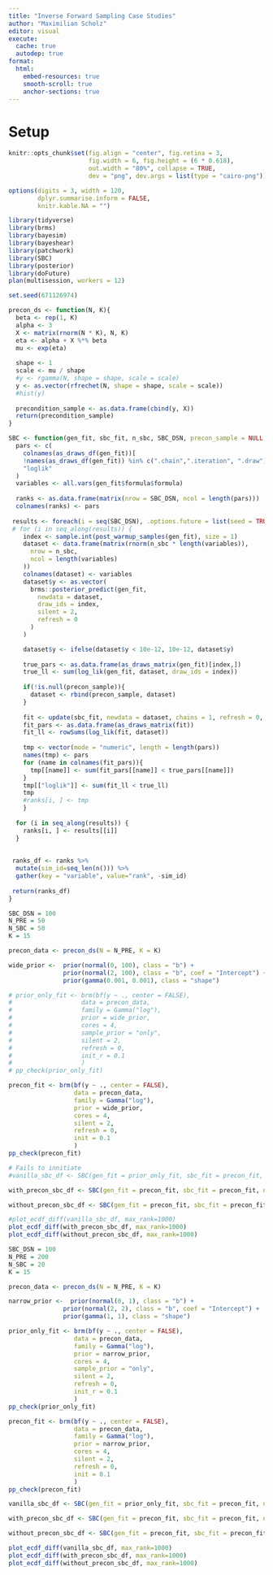 ```yaml
---
title: "Inverse Forward Sampling Case Studies"
author: "Maximilian Scholz"
editor: visual
execute: 
  cache: true
  autodep: true
format:
  html:
    embed-resources: true
    smooth-scroll: true
    anchor-sections: true
---
```


# Setup

```r
knitr::opts_chunk$set(fig.align = "center", fig.retina = 3,
                      fig.width = 6, fig.height = (6 * 0.618),
                      out.width = "80%", collapse = TRUE,
                      dev = "png", dev.args = list(type = "cairo-png"))

options(digits = 3, width = 120,
        dplyr.summarise.inform = FALSE,
        knitr.kable.NA = "")
```

```r
library(tidyverse)
library(brms)
library(bayesim)
library(bayeshear)
library(patchwork)
library(SBC)
library(posterior)
library(doFuture)
plan(multisession, workers = 12)

set.seed(671126974)

```

```r
precon_ds <- function(N, K){
  beta <- rep(1, K)
  alpha <- 3
  X <- matrix(rnorm(N * K), N, K)
  eta <- alpha + X %*% beta
  mu <- exp(eta)
  
  shape <- 1
  scale <- mu / shape
  #y <- rgamma(N, shape = shape, scale = scale)
  y <- as.vector(rfrechet(N, shape = shape, scale = scale))
  #hist(y)
  
  precondition_sample <- as.data.frame(cbind(y, X))
  return(precondition_sample)
}

```

```r
SBC <- function(gen_fit, sbc_fit, n_sbc, SBC_DSN, precon_sample = NULL, ...){
  pars <- c(
    colnames(as_draws_df(gen_fit))[
    !names(as_draws_df(gen_fit)) %in% c(".chain",".iteration", ".draw")],
    "loglik"
  )
  variables <- all.vars(gen_fit$formula$formula)
  
  ranks <- as.data.frame(matrix(nrow = SBC_DSN, ncol = length(pars)))
  colnames(ranks) <- pars
  
 results <- foreach(i = seq(SBC_DSN), .options.future = list(seed = TRUE)) %dofuture% {
 # for (i in seq_along(results)) {
    index <- sample.int(post_warmup_samples(gen_fit), size = 1)
    dataset <- data.frame(matrix(rnorm(n_sbc * length(variables)),
      nrow = n_sbc,
      ncol = length(variables)
    ))
    colnames(dataset) <- variables
    dataset$y <- as.vector(
      brms::posterior_predict(gen_fit,
        newdata = dataset,
        draw_ids = index,
        silent = 2,
        refresh = 0
      )
    )

    dataset$y <- ifelse(dataset$y < 10e-12, 10e-12, dataset$y)
    
    true_pars <- as.data.frame(as_draws_matrix(gen_fit)[index,])
    true_ll <- sum(log_lik(gen_fit, dataset, draw_ids = index))
    
    if(!is.null(precon_sample)){
      dataset <- rbind(precon_sample, dataset)
    }
    
    fit <- update(sbc_fit, newdata = dataset, chains = 1, refresh = 0, silent = 2, init_r = 0.1)
    fit_pars <- as.data.frame(as_draws_matrix(fit))
    fit_ll <- rowSums(log_lik(fit, dataset))
    
    tmp <- vector(mode = "numeric", length = length(pars))
    names(tmp) <- pars
    for (name in colnames(fit_pars)){
      tmp[[name]] <- sum(fit_pars[[name]] < true_pars[[name]])
    }
    tmp[["loglik"]] <- sum(fit_ll < true_ll)
    tmp
    #ranks[i, ] <- tmp
    }
  
  for (i in seq_along(results)) {
    ranks[i, ] <- results[[i]]
  }
  
 
 ranks_df <- ranks %>%
  mutate(sim_id=seq_len(n())) %>%
  gather(key = "variable", value="rank", -sim_id)
 
 return(ranks_df)
}

```

```r
SBC_DSN = 100
N_PRE = 50
N_SBC = 50
K = 15

precon_data <- precon_ds(N = N_PRE, K = K)

wide_prior <-  prior(normal(0, 100), class = "b") +
               prior(normal(2, 100), class = "b", coef = "Intercept") +
               prior(gamma(0.001, 0.001), class = "shape")

# prior_only_fit <- brm(bf(y ~ ., center = FALSE), 
#                   data = precon_data,
#                   family = Gamma("log"),
#                   prior = wide_prior,
#                   cores = 4,
#                   sample_prior = "only",
#                   silent = 2,
#                   refresh = 0,
#                   init_r = 0.1
#                   )
# pp_check(prior_only_fit)

precon_fit <- brm(bf(y ~ ., center = FALSE), 
                  data = precon_data,
                  family = Gamma("log"),
                  prior = wide_prior,
                  cores = 4,
                  silent = 2,
                  refresh = 0,
                  init = 0.1
                  )
pp_check(precon_fit)

# Fails to innitiate
#vanilla_sbc_df <- SBC(gen_fit = prior_only_fit, sbc_fit = precon_fit, n_sbc = N_SBC, SBC_DSN = SBC_DSN)

with_precon_sbc_df <- SBC(gen_fit = precon_fit, sbc_fit = precon_fit, n_sbc = N_SBC, SBC_DSN = SBC_DSN, precon_sample = precon_data)

without_precon_sbc_df <- SBC(gen_fit = precon_fit, sbc_fit = precon_fit, n_sbc = N_SBC, SBC_DSN = SBC_DSN)

#plot_ecdf_diff(vanilla_sbc_df, max_rank=1000)
plot_ecdf_diff(with_precon_sbc_df, max_rank=1000)
plot_ecdf_diff(without_precon_sbc_df, max_rank=1000)
```

```r
SBC_DSN = 100
N_PRE = 200
N_SBC = 20
K = 15

precon_data <- precon_ds(N = N_PRE, K = K)

narrow_prior <-  prior(normal(0, 1), class = "b") +
               prior(normal(2, 2), class = "b", coef = "Intercept") +
               prior(gamma(1, 1), class = "shape")

prior_only_fit <- brm(bf(y ~ ., center = FALSE), 
                  data = precon_data,
                  family = Gamma("log"),
                  prior = narrow_prior,
                  cores = 4,
                  sample_prior = "only",
                  silent = 2,
                  refresh = 0,
                  init_r = 0.1
                  )
pp_check(prior_only_fit)

precon_fit <- brm(bf(y ~ ., center = FALSE), 
                  data = precon_data,
                  family = Gamma("log"),
                  prior = narrow_prior,
                  cores = 4,
                  silent = 2,
                  refresh = 0,
                  init = 0.1
                  )
pp_check(precon_fit)

vanilla_sbc_df <- SBC(gen_fit = prior_only_fit, sbc_fit = precon_fit, n_sbc = N_SBC, SBC_DSN = SBC_DSN)

with_precon_sbc_df <- SBC(gen_fit = precon_fit, sbc_fit = precon_fit, n_sbc = N_SBC, SBC_DSN = SBC_DSN, precon_sample = precon_data)

without_precon_sbc_df <- SBC(gen_fit = precon_fit, sbc_fit = precon_fit, n_sbc = N_SBC, SBC_DSN = SBC_DSN)

plot_ecdf_diff(vanilla_sbc_df, max_rank=1000)
plot_ecdf_diff(with_precon_sbc_df, max_rank=1000)
plot_ecdf_diff(without_precon_sbc_df, max_rank=1000)
```
